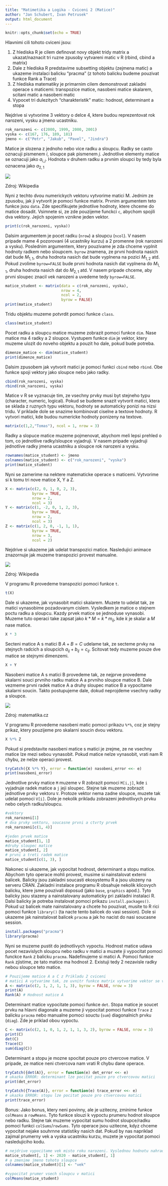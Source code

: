 ---
title: "Matimetika a Logika - Cviceni 2 (Matice)"
author: "Jan Schubert, Ivan Petrusek"
output: html_document
---

```{r setup, include=FALSE}
knitr::opts_chunk$set(echo = TRUE)
```

Hlavnimi cili tohoto cviceni jsou:

1. Z hlediska R je cilem definovat novy objekt tridy matrix a ukazat/naznacit tri ruzne zpusoby vytvareni matic v R (rbind, cbind a matrix)
2. Dale z hlediska R predstavime subsetting objektu (zejmena matic) a ukazeme instalaci balicku "pracma" (z tohoto balicku budeme pouzivat funkce Rank a Trace)
3. Z hlediska matematiky je primarnim cilem demonstrovat zakladni operace s maticemi: transpozice matice, nasobeni matice skalarem, scitani matic a nasobeni matic
4. Vypocet tri dulezitych "charakteristik" matic: hodnost, determinant a stopa


Nejdrive si vytvorime 3 vektory o delce 4, ktere budou reprezentovat rok narozeni, vysku a jmeno ucastniku.
```{r}
rok_narozeni <- c(2000, 1999, 2000, 2001)
vyska <- c(167, 176, 189, 181)
jmeno <- c("Petr", "Jakub", "Pavel", "Jindra")
```


Matice je slozena z jednoho nebo vice radku a sloupcu. Radky se casto oznacuji pismenem $i$, sloupce pak pismenem $j$. Jednotlive elementy matice se oznacuji jako $a_{i,j}$. Hodnota v druhem radku a prvnim sloupci by tedy byla oznacena jako $a_{2,1}$

![](https://upload.wikimedia.org/wikipedia/commons/thumb/b/bb/Matrix.svg/247px-Matrix.svg.png) 

Zdroj: Wikipedia


Nyni z techto dvou numerickych vektoru vytvorime matici M. Jednim ze zpusobu, jak ji vytvorit je pomoci funkce matrix. Prvnim argumentem teto funkce jsou `data`. Zde specifikujete jednotlive hodnoty, ktere chceme do matice dosadit. Vsimnete si, ze zde pouzijeme funckci `c`, abychom spojili dva vektory. Jejich spojenim vznikne jeden vektor. 
```{r}
print(c(rok_narozeni, vyska))
```


Dalsim argumentem je pocet radku (`nrow`) a sloupcu (`ncol`). V nasem pripade mame 4 pozorovani (4 ucastniky kurzu) a 2 promenne (rok narozeni a vysku). Poslednim argumentem, ktery pouzivame je zda chceme vyplnit hodnoty radkem nebo sloupcem. `byrow` znamena, ze prvni hodnota nasich dat bude $M_{1,1}$, druha hodnota nasich dat bude vyplnena na pozici $M_{1,2}$ atd. Pokud zvolime `byrow=FALSE` bude prvni hodnota nasich dat vyplnena do $M_{1,1}$, druha hodnota nasich dat do $M_{2,1}$ atd. V nasem pripade chceme, aby prvni sloupec znacil vek narozeni a uvedeme tedy `byrow=FALSE`.
```{r}
matice_student <- matrix(data = c(rok_narozeni, vyska), 
                         nrow = 4, 
                         ncol = 2, 
                         byrow = FALSE)
print(matice_student)
```


Tridu objektu muzeme potvrdit pomoci funkce `class`.
```{r}
class(matice_student)
```


Pocet radku a sloupcu matice muzeme zobrazit pomoci funkce `dim`. Nase matice ma 4 radky a 2 sloupce. Vystupem funkce `dim` je vektor, ktery muzeme ulozit do noveho objektu a pouzit ho dale, pokud bude potreba.
```{r}
dimenze_matice <- dim(matice_student)
print(dimenze_matice)
```


Dalsim zpusobem jak vytvorit matici je pomoci funkci `cbind` nebo `rbind`. Obe funkce spoji vektory jako sloupce nebo jako radky. 
```{r}
cbind(rok_narozeni, vyska)
rbind(rok_narozeni, vyska)
```


Matice v R se vyznacuje tim, ze vsechny prvky musi byt stejneho typu (character, numeric, logical). Pokud se budeme snazit vytvorit matici, ktera se sklada z ruznych typu vektoru, hodnoty se automaticky ponizi na nizsi tridu. V priklade dole se snazime kombinovat ciselne a textove hodnoty. R vytvori matici, kde budou numericke hodnoty ponizeny na textove.
```{r}
matrix(c(1,2,"Tomas"), ncol = 1, nrow = 3)
```


Radky a slopuce matice muzeme pojmenovat, abychom meli lepsi prehled o tom, co jednotlive radky/sloupce vyjadruji. V nasem pripade vyjadruji jednotlive radky jmena ucastniku a sloupce rok narozeni a vysku.
```{r}
rownames(matice_student) <- jmeno
colnames(matice_student) <- c("rok_narozeni", "vyska")
print(matice_student)
```


Nyni se zamerime na nektere matematicke operace s maticemi. Vytvorime si k tomu tri nove matice X, Y a Z.
```{r}
X <- matrix(c(2, 0, 1, 0, 2, 3),
            byrow = TRUE,
            nrow = 2,
            ncol = 3)
Y <- matrix(c(1, -2, 0, 1, 2, 3),
            byrow = TRUE,
            nrow = 2,
            ncol = 3)
Z <- matrix(c(1, 2, 0, -1, 1, 1),
            byrow = TRUE,
            nrow = 3,
            ncol = 2)
```


Nejdrive si ukazeme jak udelat transpozici matice. Nasledujici animace znazornuje jak muzeme transpozici provest manualne.


![](https://upload.wikimedia.org/wikipedia/commons/e/e4/Matrix_transpose.gif) 

Zdroj: Wikipedia


V programu R provedeme transpozici pomoci funkce `t`. 
```{r}
t(X)
```


Dale si ukazeme, jak vynasobit matici skalarem. Muzete to udelat tak, ze matici vynasobime pozadovanym cislem. Vysledkem je matice o stejnem poctu radku a sloupcu. Kazdy prvek matice se jednoduse vynasobi. Muzeme tuto operaci take zapsat jako $k * M = k * m_{ij}$, kde $k$ je skalar a $M$ nase matice.  
```{r}
X * 3
```


Secteni matice A s matici B $A + B = C$ udelame tak, ze secteme prvky na stejnych radcich a sloupcich $a_{ij} + b_{ij} = c_{ij}$. Scitovat tedy muzeme pouze dve matice se stejnymi dimenzemi.
```{r}
X + Y
```


Nasobeni matice A s matici B provedeme tak, ze nejprve provedeme skalarni souci prvniho radku matice A a prvniho sloupce matice B. Dale vezmeme prvni radek matice A a druhy sloupec matice B a vypocitame skalarni soucin. Takto postupujeme dale, dokud neprojdeme vsechny radky a sloupce.

![](https://matematika.cz/content/images/soucin-matic.png) 

Zdroj: matematika.cz


V programu R provedeme nasobeni matic pomoci prikazu `%*%`, coz je stejny prikaz, ktery pouzijeme pro skalarni soucin dvou vektoru.
```{r}
X %*% Z
```

Pokud si predstavite nasobeni matice s matici je zrejme, ze ne vsechny matice lze mezi sebou vynasobit. Pokud matice nelze vynasobit, vrati nam R chybu, ze nelze operaci provest.
```{r}
tryCatch({X %*% Y}, error = function(e) nasobeni_error <<- e)
print(nasobeni_error)
```


Jednotlive prvky matice `M` muzeme v R zobrazit pomoci `M[i,j]`, kde `i` vyjadruje radek matice a `j` jeji sloupec. Stejne tak muzeme zobrazit jednotlive prvky vektoru `V`. Protoze vektor nema zadne sloupce, muzete tak udelat pomoci `V[i]`. Dole je nekolik prikladu zobrazeni jednotlivych prvku nebo celych radku/sloupcu.
```{r}
#vektory
rok_narozeni[1]
# dva prvky vektoru, soucasne prvni a ctvrty prvek
rok_narozeni[c(1, 4)]

#jeden prvek matice
matice_student[1, 1]
#druhy sloupec matice
matice_student[, 2]
# prvni a treti radek matice
matice_student[c(1, 3), ]
```


Nakonec si ukazeme, jak vypocitat hodnost, determinant a stopu matice. Abychom tyto operace mohli provest, musime si nainstalovat externi balicek. Balicky jsou zakladni soucasti ekosystemu R a jsou ulozeny na serveru CRAN. Zakladni instalace programu R obsahuje nekolik klicovych balicku, ktere jsme pouzivali doposud (jako `base`, `graphics` apod.). Tyto balicky jsou stazeny a nainstalovany automaticky pri zakladni instalaci R. Dalsi balicky je potreba instalovat pomoci prikazu `install.packages()`. Pokud uz balicek mate nainstalovany a chcete ho pouzivat, musite to R rici pomoci funkce `library()` (ta nacte tento balicek do vasi session). Dole si ukazeme jak nainstalovat balicek `pracma` a jak ho nacist do nasi soucasne session.

```{r}
install.packages("pracma")
library(pracma)
```


Nyni se muzeme pustit do jednotlivych vypoctu. Hodnost matice udava pocet nezavislych sloupcu nebo radku v matici a muzete ji vypocitat pomoci funckce `Rank` z balicku `pracma`. Nadefinujeme si matici A. Pomoci funkce `Rank` zjistime, ze tato matice ma hodnost 2. Existuji tedy 2 nezavisle radky nebou sloupce teto matice.
```{r}
# Pouzijeme matice A a C z Prikladu 2 cviceni
# matici A vytvarime tak, ze uvnitr funkce matrix vytvorime vektor se vsemi prvky matice
A <- matrix(c(2, 1, 2, 1, 1, 3), byrow = FALSE, nrow = 3)
print(A)
Rank(A) # Hodnost matice A
```


Determinant matice vypocitate pomoci funkce `det`. Stopa matice je soucet prvku na hlavni diagonale a muzeme ji vypocitat pomoci funkce `Trace` z balicku `pracma` nebo manualne pomoci souctu (`sum`) diagonalnich prvku (`diag`). Zde je priklad obou vypoctu.
```{r}
C <- matrix(c(2, 1, 0, 1, 2, 1, 1, 3, 2), byrow = FALSE, nrow = 3)
print(C)
det(C)
Trace(C)
sum(diag(C))
```


Determinant a stopu je mozne spocitat pouze pro ctvercove matice. V pripade, ze matice neni ctvercova nam vrati R chybu dane operace.
```{r}
tryCatch({det(A)}, error = function(e) det_error <<- e) 
# ukazka ERROR: determinant lze pocitat pouze pro ctvercovou matici
print(det_error)
```

```{r}
tryCatch({Trace(A)}, error = function(e) trace_error <<- e)
# ukazka ERROR: stopu lze pocitat pouze pro ctvercovou matici
print(trace_error)
```


Bonus: Jako bonus, ktery neni povinny, ale je uzitecny, zminime funkce `colMeans` a `rowMeans`. Tyto funkce slouzi k vypoctu prumeru hodnot sloupce nebo radku. Stejne tak muzeme vypocitat sumu hodnot sloupce/radku pomoci funkci `colSums`/`rowSums`. Tyto operace jsou uzitecne, kdyz chceme vypocitat nejake souhrnne statistiky nasich dat. Pokud by nas napriklad zajimal prumerny vek a vyska ucastniku kurzu, muzete je vypocitat pomoci nasledujiciho kodu.
```{r}
# nejdrive vypocitame vek misto roku narozeni. Vyslednou hodnotu nahradime hodnotu v prvnim sloupci matice "matice_student"
matice_student[, 1] <- 2020 - matice_student[, 1]
# a zmenime jmeno tohoto sloupce
colnames(matice_student)[1] <- "vek"

#vypocitat prumer vsech sloupcu v matici
colMeans(matice_student)
```